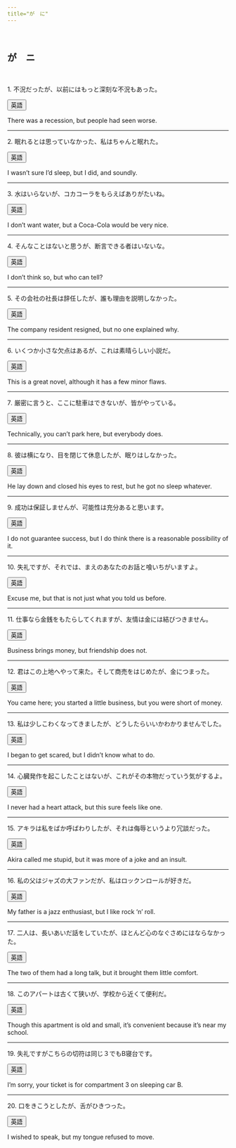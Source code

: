 ```yaml
---
title="が　に"
---
```


<br>

## <span class="top"> が　ニ </span>

<br>

1*.* 不況だったが、以前にはもっと深刻な不況もあった。

<audio src="08/ga-2-01.mp3" preload="auto"></audio>

<button class="show-english">英語</button>
<div class="english">

There was a recession, but people had seen worse.

</div>

<hr>


2*.* 眠れるとは思っていなかった、私はちゃんと眠れた。

<audio src="08/ga-2-02.mp3" preload="auto"></audio>

<button class="show-english">英語</button>
<div class="english">

I wasn’t sure I’d sleep, but I did, and soundly.

</div>

<hr>


3*.* 水はいらないが、コカコーラをもらえばありがたいね。

<audio src="08/ga-2-03.mp3" preload="auto"></audio>

<button class="show-english">英語</button>
<div class="english">

I don’t want water, but a Coca-Cola would be very nice.

</div>

<hr>


4*.* そんなことはないと思うが、断言できる者はいないな。

<audio src="08/ga-2-04.mp3" preload="auto"></audio>

<button class="show-english">英語</button>
<div class="english">

I don’t think so, but who can tell?

</div>

<hr>



5*.* その会社の社長は辞任したが、誰も理由を説明しなかった。

<audio src="08/ga-2-05.mp3" preload="auto"></audio>

<button class="show-english">英語</button>
<div class="english">

The company resident resigned, but no one explained why.

</div>

<hr>


6*.* いくつか小さな欠点はあるが、これは素晴らしい小説だ。

<audio src="08/ga-2-06.mp3" preload="auto"></audio>

<button class="show-english">英語</button>
<div class="english">

This is a great novel, although it has a few minor flaws.

</div>

<hr>


7*.* 厳密に言うと、ここに駐車はできないが、皆がやっている。

<audio src="08/ga-2-07.mp3" preload="auto"></audio>

<button class="show-english">英語</button>
<div class="english">

Technically, you can’t park here, but everybody does.

</div>

<hr>


8*.* 彼は横になり、目を閉じて休息したが、眠りはしなかった。

<audio src="08/ga-2-08.mp3" preload="auto"></audio>

<button class="show-english">英語</button>
<div class="english">

He lay down and closed his eyes to rest, but he got no sleep whatever.

</div>

<hr>


9*.* 成功は保証しませんが、可能性は充分あると思います。

<audio src="08/ga-2-09.mp3" preload="auto"></audio>

<button class="show-english">英語</button>
<div class="english">

I do not guarantee success, but I do think there is a reasonable possibility of it.

</div>

<hr>


10*.* 失礼ですが、それでは、まえのあなたのお話と喰いちがいますよ。

<audio src="08/ga-2-10.mp3" preload="auto"></audio>

<button class="show-english">英語</button>
<div class="english">

Excuse me, but that is not just what you told us before.

</div>

<hr>


11*.* 仕事なら金銭をもたらしてくれますが、友情は金には結びつきません。

<audio src="08/ga-2-11.mp3" preload="auto"></audio>

<button class="show-english">英語</button>
<div class="english">

Business brings money, but friendship does not.

</div>

<hr>


12*.* 君はこの上地へやって来た。そして商売をはじめたが、金につまった。

<audio src="08/ga-2-12.mp3" preload="auto"></audio>

<button class="show-english">英語</button>
<div class="english">

You came here; you started a little business, but you were short of money.

</div>

<hr>


13*.* 私は少しこわくなってきましたが、どうしたらいいかわかりませんでした。

<audio src="08/ga-2-13.mp3" preload="auto"></audio>

<button class="show-english">英語</button>
<div class="english">

I began to get scared, but I didn’t know what to do.

</div>

<hr>


14*.* 心臓発作を起こしたことはないが、これがその本物だっていう気がするよ。

<audio src="08/ga-2-14.mp3" preload="auto"></audio>

<button class="show-english">英語</button>
<div class="english">

I never had a heart attack, but this sure feels like one.

</div>

<hr>


15*.* アキラは私をばか呼ばわりしたが、それは侮辱というより冗談だった。

<audio src="08/ga-2-15.mp3" preload="auto"></audio>

<button class="show-english">英語</button>
<div class="english">

Akira called me stupid, but it was more of a joke and an insult.

</div>

<hr>


16*.* 私の父はジャズの大ファンだが、私はロックンロールが好きだ。

<audio src="08/ga-2-16.mp3" preload="auto"></audio>

<button class="show-english">英語</button>
<div class="english">

My father is a jazz enthusiast, but I like rock ‘n’ roll.

</div>

<hr>


17*.* 二人は、長いあいだ話をしていたが、ほとんど心のなぐさめにはならなかった。

<audio src="08/ga-2-17.mp3" preload="auto"></audio>

<button class="show-english">英語</button>
<div class="english">

The two of them had a long talk, but it brought them little comfort.

</div>

<hr>


18*.* このアパートは古くて狭いが、学校から近くて便利だ。

<audio src="08/ga-2-18.mp3" preload="auto"></audio>

<button class="show-english">英語</button>
<div class="english">

Though this apartment is old and small, it’s convenient because it’s near my school.

</div>

<hr>


19*.* 失礼ですがこちらの切符は同じ３でもB寝台です。

<audio src="08/ga-2-19.mp3" preload="auto"></audio>

<button class="show-english">英語</button>
<div class="english">

I’m sorry, your ticket is for compartment 3 on sleeping car B.

</div>

<hr>


20*.* 口をきこうとしたが、舌がひきつった。

<audio src="08/ga-2-20.mp3" preload="auto"></audio>

<button class="show-english">英語</button>
<div class="english">

I wished to speak, but my tongue refused to move.

</div>

